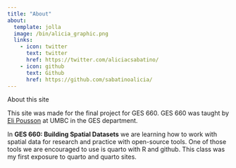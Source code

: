 ```yaml
---
title: "About"
about:
  template: jolla
  image: /bin/alicia_graphic.png
  links:
    - icon: twitter
      text: twitter
      href: https://twitter.com/aliciacsabatino/
    - icon: github
      text: Github
      href: https://github.com/sabatinoalicia/
---
```


About this site

This site was made for the final project for GES 660. GES 660 was taught by [Eli Pousson](https://elipousson.github.io/) at UMBC in the GES department.

In **GES 660: Building Spatial Datasets** we are learning how to work with spatial data for research and practice with open-source tools. One of those tools we are encouraged to use is quarto with R and github. This class was my first exposure to quarto and quarto sites.
